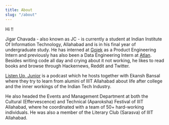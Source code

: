 ```yaml
---
title: About
slug: "/about"
---
```


Hi !!

Jigar Chavada - also known as JC - is currently a student at Indian Institute Of Information Technology, Allahabad and is in his final year of undergraduate study. He has interned at [Gojek](https://www.gojek.io/) as a Product Engineering Intern and previously has also been a Data Engineering Intern at [Atlan](https://atlan.com/). Besides writing code all day and crying about it not working, he likes to read books and browse through Hackernews, Reddit and Twitter.

[Listen Up, Junior](https://anchor.fm/listenup-junior) is a podcast which he hosts together with Ekansh Bansal where they try to learn from alumini of IIIT Allahabad about life after college and the inner workings of the Indian Tech Industry.

He also headed the Events and Management Department at both the Cultural (Effervescence) and Technical (Aparoksha) Festival of IIIT Allahabad, where he coordinated with a team of 50+ hard-working individuals. He was also a member of the Literary Club (Sarasva) of IIIT Allahabad.
